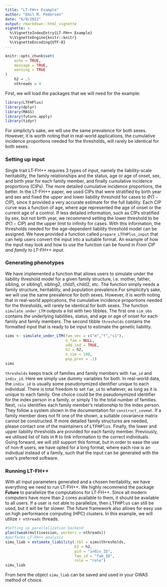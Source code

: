 ```yaml
---
title: "LT-FH++ Example"
author: "Emil M. Pedersen"
date: "6/9/2022"
output: rmarkdown::html_vignette
vignette: >
  %\VignetteIndexEntry{LT-FH++ Example}
  %\VignetteEngine{knitr::knitr}
  %\VignetteEncoding{UTF-8}
---
```


```r
knitr::opts_chunk$set(
	echo = TRUE,
	message = TRUE,
	warning = TRUE
)
	h2 = .5
	nthreads = 4
```

First, we will load the packages that we will need for the example:
```r
library(LTFHPlus)
library(dplyr)
library(MASS)
library(future.apply)
library(tidyr)
```

For simplicty's sake, we will use the same prevalence for both sexes. However, it is worth noting that in real-world applications, the cumulative incidence proportions needed for the thresholds, will rarely be identical for both sexes.   

### Setting up input

Single trait LT-FH++ requires 3 types of input, namely the liability-scale heritability, the family relationships and the status, age or age of onset, sex, and birth year for each family member, and finally cumulative incidence proportions (CIPs). The more detailed cumulative incidence proportions, the better. In the LT-FH++ paper, we used CIPs that were stratified by birth year and sex and fixed the upper and lower liability threshold for cases to $\Phi(1 - CIP)$, since it provided a very accurate estimate for the full liability. Each CIP curve was a function of age, where age represented the age of onset or the current age of a control. If less detailed information, such as CIPs stratified by sex, but not birth year, we recommend setting the lower threshold to be $\Phi(1 - CIP)$ and the upper limit to infinity for cases. With this information, the thresholds needed for the age-dependent liability threshold model can be assigned. We have provided a function called `prepare_LTFHPlus_input` that can help users convert the input into a suitable format. An example of how the input may look and how to use the function can be found in *From CIP and family to LT-FH++ input*. 


### Generating phenotypes

We have implemented a function that allows users to simulate under the liability threshold model for a given family structure, i.e. mother, father, sibling, or sibling1, sibling2, child1, child2, etc. The function simply needs a family structure, heritablity, and population prevalence.For simplicity's sake, we will use the same prevalence for both sexes. However, it is worth noting that in real-world applications, the cumulative incidence proportions needed for the thresholds, will rarely be identical for both sexes. The function `simulate_under_LTM` outputs a list with two tibbles. The first one `sim_obs` contains the underlying liabilities, status, and age or age of onset for each family and family members. The second tibble `thresholds` contains the formatted input that is ready to be input to estimate the genetic liability.  

```r
sims <- simulate_under_LTM(fam_vec = c("m","f","s1"), 
                           n_fam = NULL, 
                           add_ind = TRUE, 
                           h2 = h2, 
                           n_sim = 100, 
                           pop_prev = .1)
sims
```
`thresholds` keeps track of families and family members with `fam_id` and `indiv_id`. Here we simply use dummy variables for both. In real-world data, the `indiv_id` is usually some pseudonymized identifier unique to each individual. There is total freedom to set `fam_id` to whatever, as long as it is unique to each family. One choice could be the pseudonymized identifier for the index person in a family, or simply 1 to the total number of families. Next, `role` identifies each family member's relationship to the index person. They follow a system shown in the documentation for `construct_covmat`. If a family member does not fit one of the shown, a suitable covariance matrix cannot be constructed. If more detailed family structures are needed, please contact one of the maintainers of <tt>LTFHPlus</tt>. Finally, the lower and upper liability thresholds are provided for each family member. Previously, we utilised list of lists in <tt>R</tt> to link information to the correct individuals. Going forward, we will still support this format, but in order to ease the use of non-<tt>R</tt> users, we have opted for a long format, where each row is an indivdual instead of a family, such that the input can be generated with the user's preferred software. 


### Running LT-FH++

With all input parameters generated and a chosen heritability, we have everything we need to run LT-FH++. We highly recommend the package **Future** to parallelize the computations for LT-FH++. Since all modern computers have more than 2 cores available to them, it should be available to all users. If a user is not able to parallelize, then <tt>LTFHPlus</tt> can still be used, but it will be far slower. The future framework also allows for easy use on high performance computing (HPC) clusters. In this example, we will utilize `r nthreads` threads. 

```r
#Setting up parallelization backend
plan(tweak(multisession, workers = nthreads))
#performs LT-FH++ analysis
simu_liab = estimate_liability(.tbl = sims$thresholds,
                               h2 = h2,
                               pid = "indiv_ID",
                               fam_id = "fam_ID",
                               role = "role")
simu_liab
```
From here the object `simu_liab` can be saved and used in your GWAS method of choice.

